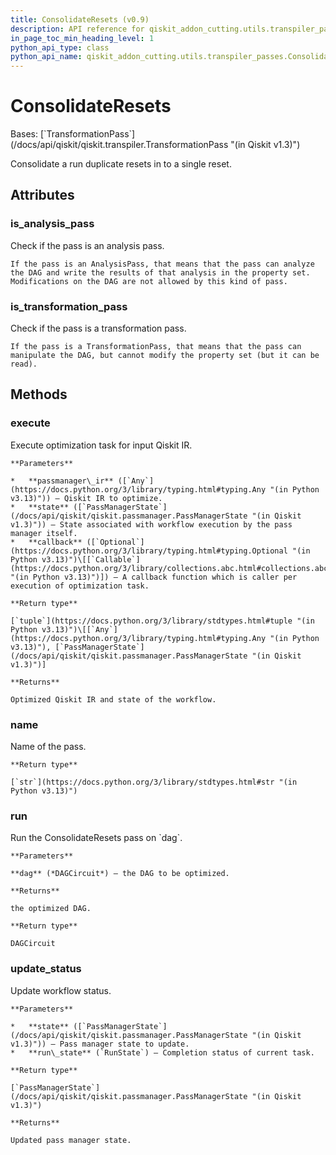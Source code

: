 ```yaml
---
title: ConsolidateResets (v0.9)
description: API reference for qiskit_addon_cutting.utils.transpiler_passes.ConsolidateResets in qiskit-addon-cutting v0.9
in_page_toc_min_heading_level: 1
python_api_type: class
python_api_name: qiskit_addon_cutting.utils.transpiler_passes.ConsolidateResets
---
```


# ConsolidateResets

<Class id="qiskit_addon_cutting.utils.transpiler_passes.ConsolidateResets" isDedicatedPage={true} github="https://github.com/Qiskit/qiskit-addon-cutting/tree/stable/0.9/qiskit_addon_cutting/utils/transpiler_passes.py" signature="ConsolidateResets(*args, **kwargs)" modifiers="class">
  Bases: [`TransformationPass`](/docs/api/qiskit/qiskit.transpiler.TransformationPass "(in Qiskit v1.3)")

  Consolidate a run duplicate resets in to a single reset.

  ## Attributes

  ### is\_analysis\_pass

  <Attribute id="qiskit_addon_cutting.utils.transpiler_passes.ConsolidateResets.is_analysis_pass">
    Check if the pass is an analysis pass.

    If the pass is an AnalysisPass, that means that the pass can analyze the DAG and write the results of that analysis in the property set. Modifications on the DAG are not allowed by this kind of pass.
  </Attribute>

  ### is\_transformation\_pass

  <Attribute id="qiskit_addon_cutting.utils.transpiler_passes.ConsolidateResets.is_transformation_pass">
    Check if the pass is a transformation pass.

    If the pass is a TransformationPass, that means that the pass can manipulate the DAG, but cannot modify the property set (but it can be read).
  </Attribute>

  ## Methods

  ### execute

  <Function id="qiskit_addon_cutting.utils.transpiler_passes.ConsolidateResets.execute" signature="execute(passmanager_ir, state, callback=None)">
    Execute optimization task for input Qiskit IR.

    **Parameters**

    *   **passmanager\_ir** ([`Any`](https://docs.python.org/3/library/typing.html#typing.Any "(in Python v3.13)")) – Qiskit IR to optimize.
    *   **state** ([`PassManagerState`](/docs/api/qiskit/qiskit.passmanager.PassManagerState "(in Qiskit v1.3)")) – State associated with workflow execution by the pass manager itself.
    *   **callback** ([`Optional`](https://docs.python.org/3/library/typing.html#typing.Optional "(in Python v3.13)")\[[`Callable`](https://docs.python.org/3/library/collections.abc.html#collections.abc.Callable "(in Python v3.13)")]) – A callback function which is caller per execution of optimization task.

    **Return type**

    [`tuple`](https://docs.python.org/3/library/stdtypes.html#tuple "(in Python v3.13)")\[[`Any`](https://docs.python.org/3/library/typing.html#typing.Any "(in Python v3.13)"), [`PassManagerState`](/docs/api/qiskit/qiskit.passmanager.PassManagerState "(in Qiskit v1.3)")]

    **Returns**

    Optimized Qiskit IR and state of the workflow.
  </Function>

  ### name

  <Function id="qiskit_addon_cutting.utils.transpiler_passes.ConsolidateResets.name" signature="name()">
    Name of the pass.

    **Return type**

    [`str`](https://docs.python.org/3/library/stdtypes.html#str "(in Python v3.13)")
  </Function>

  ### run

  <Function id="qiskit_addon_cutting.utils.transpiler_passes.ConsolidateResets.run" signature="run(dag)">
    Run the ConsolidateResets pass on `dag`.

    **Parameters**

    **dag** (*DAGCircuit*) – the DAG to be optimized.

    **Returns**

    the optimized DAG.

    **Return type**

    DAGCircuit
  </Function>

  ### update\_status

  <Function id="qiskit_addon_cutting.utils.transpiler_passes.ConsolidateResets.update_status" signature="update_status(state, run_state)">
    Update workflow status.

    **Parameters**

    *   **state** ([`PassManagerState`](/docs/api/qiskit/qiskit.passmanager.PassManagerState "(in Qiskit v1.3)")) – Pass manager state to update.
    *   **run\_state** (`RunState`) – Completion status of current task.

    **Return type**

    [`PassManagerState`](/docs/api/qiskit/qiskit.passmanager.PassManagerState "(in Qiskit v1.3)")

    **Returns**

    Updated pass manager state.
  </Function>
</Class>

